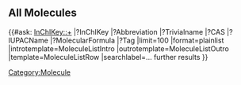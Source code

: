 == All Molecules ==
{{#ask: [[Category:Molecule]] [[InChIKey::+]]
|?InChIKey
|?Abbreviation
|?Trivialname
|?CAS
|?IUPACName
|?MolecularFormula
|?Tag
|limit=100
|format=plainlist
|introtemplate=MoleculeListIntro
|outrotemplate=MoleculeListOutro
|template=MoleculeListRow
|searchlabel=... further results
}}
